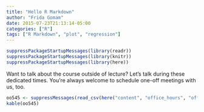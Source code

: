```yaml
---
title: "Hello R Markdown"
author: "Frida Gomam"
date: 2015-07-23T21:13:14-05:00
categories: ["R"]
tags: ["R Markdown", "plot", "regression"]
---
```


```r
suppressPackageStartupMessages(library(readr))
suppressPackageStartupMessages(library(knitr))
suppressPackageStartupMessages(library(here))
```

Want to talk about the course outside of lecture? Let's talk during these dedicated times. You're always welcome to schedule one-off meetings with us, too.


```r
oo545 <- suppressMessages(read_csv(here("content", "office_hours", "officehours-545a.csv")))
kable(oo545)
```